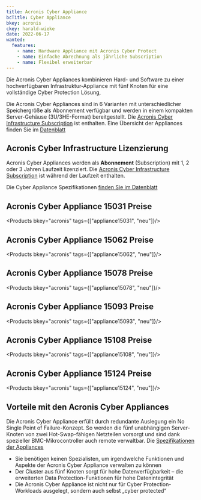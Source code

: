 ```yaml
---
title: Acronis Cyber Appliance
bcTitle: Cyber Appliance
bkey: acronis
ckey: harald-wieke
date: 2022-06-17
wanted:
  features:
    - name: Hardware Appliance mit Acronis Cyber Protect
    - name: Einfache Abrechnung als jährliche Subscription
    - name: Flexibel erweiterbar
---
```




<Intro>

  Die Acronis Cyber Appliances kombinieren Hard- und Software zu einer hochverfügbaren Infrastruktur-Appliance mit fünf Knoten für eine vollständige Cyber Protection Lösung,

  Die Acronis Cyber Appliances sind in 6 Varianten mit unterschiedlicher Speichergröße als Abonnement verfügbar und werden in einem kompakten Server-Gehäuse (3U/3HE-Format) bereitgestellt. Die [Acronis Cyber Infrastructure Subscription](/hersteller/acronis/cyber-infrastructure/) ist enthalten. Eine Übersicht der Appliances finden Sie im [Datenblatt](/hersteller/acronis/acronis_cyber_appliances.pdf)



</Intro>

<TOC />



## Acronis Cyber Infrastructure Lizenzierung

  Acronis Cyber Appliances werden als **Abonnement** (Subscription) mit 1, 2 oder 3 Jahren Laufzeit lizenziert. Die [Acronis Cyber Infrastructure Subscription](/hersteller/acronis/cyber-infrastructure/) ist während der Laufzeit enthalten.

  Die Cyber Appliance Spezifikationen [finden Sie im Datenblatt](/hersteller/acronis/acronis_cyber_appliances.pdf)


## Acronis Cyber Appliance 15031 Preise


<Products bkey="acronis" tags={["appliance15031", "neu"]}/>


## Acronis Cyber Appliance 15062 Preise


<Products bkey="acronis" tags={["appliance15062", "neu"]}/>


## Acronis Cyber Appliance 15078 Preise


<Products bkey="acronis" tags={["appliance15078", "neu"]}/>


## Acronis Cyber Appliance 15093 Preise


<Products bkey="acronis" tags={["appliance15093", "neu"]}/>


## Acronis Cyber Appliance 15108 Preise


<Products bkey="acronis" tags={["appliance15108", "neu"]}/>


## Acronis Cyber Appliance 15124 Preise


<Products bkey="acronis" tags={["appliance15124", "neu"]}/>


## Vorteile mit den Acronis Cyber Appliances

  Die Acronis Cyber Appliance erfüllt durch redundante Auslegung ein No Single Point of Failure-Konzept. So werden die fünf unabhängigen Server-Knoten von zwei Hot-Swap-fähigen Netzteilen vorsorgt und sind dank spezieller BMC-Mikrocontroller auch remote verwaltbar. Die [Spezifikationen der Appliances](/hersteller/acronis/acronis_cyber_appliances.pdf)


 -  Sie benötigen keinen Spezialisten, um irgendwelche Funktionen und Aspekte der Acronis Cyber Appliance verwalten zu können
 -  Der Cluster aus fünf Knoten sorgt für hohe Datenverfügbarkeit – die erweiterten Data Protection-Funktionen für hohe Datenintegrität
 -  Die Acronis Cyber Appliance ist nicht nur für Cyber Protection-Workloads ausgelegt, sondern auch selbst „cyber protected“
